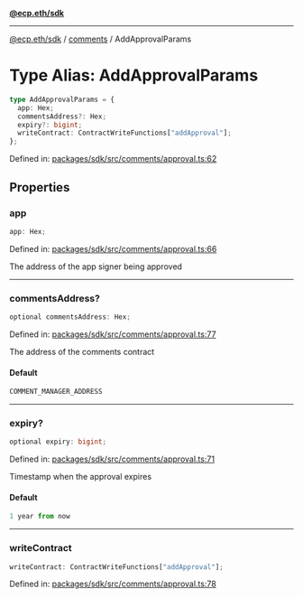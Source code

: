 [**@ecp.eth/sdk**](../../index.mdx)

***

[@ecp.eth/sdk](/sdk-reference/index.mdx) / [comments](/sdk-reference/comments/index.mdx) / AddApprovalParams

# Type Alias: AddApprovalParams

```ts
type AddApprovalParams = {
  app: Hex;
  commentsAddress?: Hex;
  expiry?: bigint;
  writeContract: ContractWriteFunctions["addApproval"];
};
```

Defined in: [packages/sdk/src/comments/approval.ts:62](https://github.com/ecp-eth/comments-monorepo/blob/main/packages/sdk/src/comments/approval.ts#L62)

## Properties

### app

```ts
app: Hex;
```

Defined in: [packages/sdk/src/comments/approval.ts:66](https://github.com/ecp-eth/comments-monorepo/blob/main/packages/sdk/src/comments/approval.ts#L66)

The address of the app signer being approved

***

### commentsAddress?

```ts
optional commentsAddress: Hex;
```

Defined in: [packages/sdk/src/comments/approval.ts:77](https://github.com/ecp-eth/comments-monorepo/blob/main/packages/sdk/src/comments/approval.ts#L77)

The address of the comments contract

#### Default

```ts
COMMENT_MANAGER_ADDRESS
```

***

### expiry?

```ts
optional expiry: bigint;
```

Defined in: [packages/sdk/src/comments/approval.ts:71](https://github.com/ecp-eth/comments-monorepo/blob/main/packages/sdk/src/comments/approval.ts#L71)

Timestamp when the approval expires

#### Default

```ts
1 year from now
```

***

### writeContract

```ts
writeContract: ContractWriteFunctions["addApproval"];
```

Defined in: [packages/sdk/src/comments/approval.ts:78](https://github.com/ecp-eth/comments-monorepo/blob/main/packages/sdk/src/comments/approval.ts#L78)
